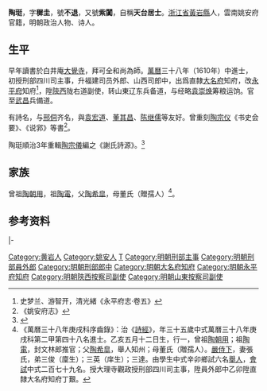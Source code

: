 {{明清人物信息框
| 姓名 = 陶珽
| 原名 =
| 圖片名稱= 
| 圖片大小 =
| 圖片說明 = 
| 最高職務 =
| 國家 = 大明 
| 爵位 =
| 籍貫 = [[浙江|浙江]][[黃岩縣|黃岩縣]]
| 族裔 = 
| 字號 = 字穉圭，號不退
| 諡號 =
| 出生日期 = 明萬曆初年
| 出生地點 =
| 逝世日期 = 清順治初年
| 逝世地點 =
| 墓葬 =
| 配偶 = 張氏
| 親屬 = 
| 出身 =
* 萬曆三十八年庚戌科進士出身
| 經歷 =
| 著作 =  
}}
'''陶珽'''{{BD|1575年|6月19日|？||T}}，字'''穉圭'''，號'''不退'''，又號'''紫闐'''，自稱'''天台居士'''。[[浙江省|浙江省]][[黃岩縣|黃岩縣]]人，雲南姚安府官籍，明朝政治人物、诗人。

==生平==
早年讀書於白井庵[[大覺寺|大覺寺]]，拜可全和尚為師。[[萬曆|萬曆]]三十八年（1610年）中進士，初授刑部四川司主事，升福建司员外郎、山西司郎中，出爲直隸[[大名府|大名府]]知府，改[[永平府|永平府]]知府<ref>史梦兰、游智开，清光緒《永平府志·卷五》</ref>，陞[[陝西|陝西]]陇右道副使，转山東辽东兵备道，与经略[[袁崇焕|袁崇焕]]筹粮运饷。官至[[武昌|武昌]]兵備道。

有詩名，与[[邢侗|邢侗]]齐名，與[[袁宏道|袁宏道]]、[[董其昌|董其昌]]、[[陈继儒|陈继儒]]等友好。曾重刻[[陶宗仪|陶宗仪]]《书史会要》、《说郛》等書<ref>《姚安府志》</ref>。

陶珽順治3年重輯[[陶宗儀|陶宗儀]]編之《謝氏詩源》。<ref>{{Cite web|title=Xie shi shi yuan ; 謝氏詩源|url=https://curiosity.lib.harvard.edu/chinese-rare-books/catalog/49-990067474950203941|access-date=2021-10-31|work=Chinese Rare Books - CURIOSity Digital Collections|language=en}}</ref>

==家族==
曾祖[[陶朝用|陶朝用]]，祖[[陶電|陶電]]，父[[陶希皐|陶希皐]]，母董氏（贈孺人）<ref>《萬曆三十八年庚戌科序齒錄》：治《[[詩經|詩經]]》，年三十五歲中式萬曆三十八年庚戌科第二甲第四十八名進士。乙亥五月十二日生，行一，曾祖[[陶朝用|陶朝用]]；祖[[陶電|陶電]]，封文林郎推官；父[[陶希皐|陶希皐]]，舉人知州；母董氏（贈孺人）。[[嚴侍下|嚴侍下]]，妻張氏，弟三俊（廩生）；三英（庠生）；三達。由學生中式辛卯鄉試六名[[舉人|舉人]]，[[會試|會試]]中式二百七十九名。授大理寺觀政授刑部四川司主事，陞員外郎中乙卯陞直隸大名府知府丁艱。</ref>。

== 参考资料 ==
{{reflist}}

{{start box}}
{{s-off}}
{{s-before|[[趙良相|趙良相]]}}
{{s-title|明朝大名府知府|萬曆年間}}
{{s-after|[[陳所行|陳所行]]}}
|-
{{s-before|[[項良梓|項良梓]]}}
{{s-title|明朝永平府知府|萬曆年間－天啟年間}}
{{s-after|[[蔡濟眾|蔡濟眾]]}}
{{end box}}

{{萬曆三十八年庚戌科殿试金榜}}

{{Authority control}}

{{DEFAULTSORT:Tao陶}}
[[Category:黄岩人|Category:黄岩人]]
[[Category:姚安人|Category:姚安人]]
[[Category:陶姓|T]]
[[Category:明朝刑部主事|Category:明朝刑部主事]]
[[Category:明朝刑部員外郎|Category:明朝刑部員外郎]]
[[Category:明朝刑部郎中|Category:明朝刑部郎中]]
[[Category:明朝大名府知府|Category:明朝大名府知府]]
[[Category:明朝永平府知府|Category:明朝永平府知府]]
[[Category:明朝陝西按察司副使|Category:明朝陝西按察司副使]]
[[Category:明朝山東按察司副使|Category:明朝山東按察司副使]]